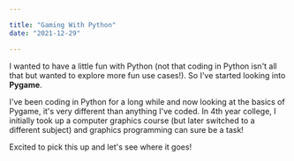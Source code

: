 ```yaml
---

title: "Gaming With Python"
date: "2021-12-29"

---
```


I wanted to have a little fun with Python (not that coding in Python isn't all that but wanted to explore more fun use cases!). So I've started looking into **Pygame**. 

I've been coding in Python for a long while and now looking at the basics of Pygame, it's very different than anything I've coded. In 4th year college, I initially took up a computer graphics course (but later switched to a different subject) and graphics programming can sure be a task!

Excited to pick this up and let's see where it goes!